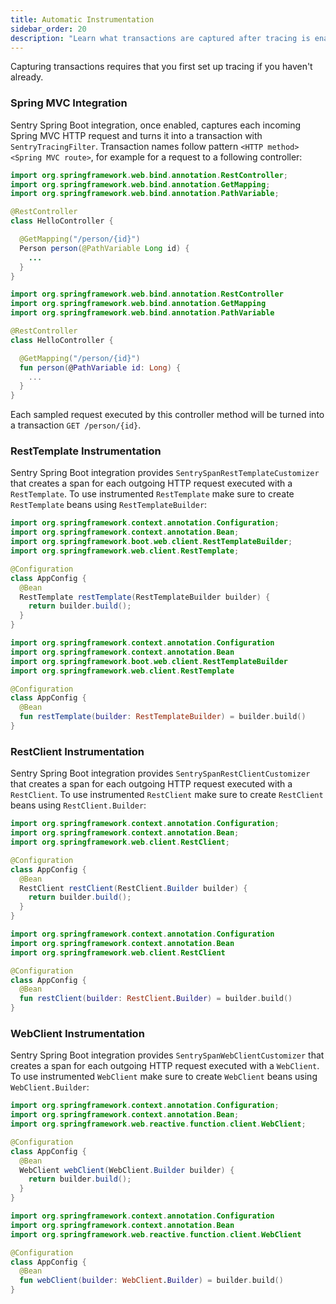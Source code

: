 ```yaml
---
title: Automatic Instrumentation
sidebar_order: 20
description: "Learn what transactions are captured after tracing is enabled."
---
```


<Note>

Capturing transactions requires that you first <PlatformLink to="/tracing/">set up tracing</PlatformLink> if you haven't already.

</Note>

### Spring MVC Integration

Sentry Spring Boot integration, once enabled, captures each incoming Spring MVC HTTP request and turns it into a transaction with `SentryTracingFilter`. Transaction names follow pattern `<HTTP method> <Spring MVC route>`, for example for a request to a following controller:

```java {tabTitle:Java}
import org.springframework.web.bind.annotation.RestController;
import org.springframework.web.bind.annotation.GetMapping;
import org.springframework.web.bind.annotation.PathVariable;

@RestController
class HelloController {

  @GetMapping("/person/{id}")
  Person person(@PathVariable Long id) {
    ...
  }
}
```

```kotlin {tabTitle:Kotlin}
import org.springframework.web.bind.annotation.RestController
import org.springframework.web.bind.annotation.GetMapping
import org.springframework.web.bind.annotation.PathVariable

@RestController
class HelloController {

  @GetMapping("/person/{id}")
  fun person(@PathVariable id: Long) {
    ...
  }
}
```

Each sampled request executed by this controller method will be turned into a transaction `GET /person/{id}`.

### RestTemplate Instrumentation

Sentry Spring Boot integration provides `SentrySpanRestTemplateCustomizer` that creates a span for each outgoing HTTP request executed with a `RestTemplate`. To use instrumented `RestTemplate` make sure to create `RestTemplate` beans using `RestTemplateBuilder`:

```java {tabTitle:Java}
import org.springframework.context.annotation.Configuration;
import org.springframework.context.annotation.Bean;
import org.springframework.boot.web.client.RestTemplateBuilder;
import org.springframework.web.client.RestTemplate;

@Configuration
class AppConfig {
  @Bean
  RestTemplate restTemplate(RestTemplateBuilder builder) {
    return builder.build();
  }
}
```

```kotlin {tabTitle:Kotlin}
import org.springframework.context.annotation.Configuration
import org.springframework.context.annotation.Bean
import org.springframework.boot.web.client.RestTemplateBuilder
import org.springframework.web.client.RestTemplate

@Configuration
class AppConfig {
  @Bean
  fun restTemplate(builder: RestTemplateBuilder) = builder.build()
}
```

### RestClient Instrumentation

Sentry Spring Boot integration provides `SentrySpanRestClientCustomizer` that creates a span for each outgoing HTTP request executed with a `RestClient`. To use instrumented `RestClient` make sure to create `RestClient` beans using `RestClient.Builder`:

```java {tabTitle:Java}
import org.springframework.context.annotation.Configuration;
import org.springframework.context.annotation.Bean;
import org.springframework.web.client.RestClient;

@Configuration
class AppConfig {
  @Bean
  RestClient restClient(RestClient.Builder builder) {
    return builder.build();
  }
}
```

```kotlin {tabTitle:Kotlin}
import org.springframework.context.annotation.Configuration
import org.springframework.context.annotation.Bean
import org.springframework.web.client.RestClient

@Configuration
class AppConfig {
  @Bean
  fun restClient(builder: RestClient.Builder) = builder.build()
}
```

### WebClient Instrumentation

Sentry Spring Boot integration provides `SentrySpanWebClientCustomizer` that creates a span for each outgoing HTTP request executed with a `WebClient`. To use instrumented `WebClient` make sure to create `WebClient` beans using `WebClient.Builder`:

```java {tabTitle:Java}
import org.springframework.context.annotation.Configuration;
import org.springframework.context.annotation.Bean;
import org.springframework.web.reactive.function.client.WebClient;

@Configuration
class AppConfig {
  @Bean
  WebClient webClient(WebClient.Builder builder) {
    return builder.build();
  }
}
```

```kotlin {tabTitle:Kotlin}
import org.springframework.context.annotation.Configuration
import org.springframework.context.annotation.Bean
import org.springframework.web.reactive.function.client.WebClient

@Configuration
class AppConfig {
  @Bean
  fun webClient(builder: WebClient.Builder) = builder.build()
}
```
